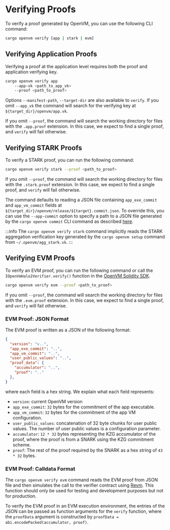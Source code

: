 # Verifying Proofs

To verify a proof generated by OpenVM, you can use the following CLI command:

```bash
cargo openvm verify [app | stark | evm]
```

## Verifying Application Proofs

Verifying a proof at the application level requires both the proof and application verifying key.

```bash
cargo openvm verify app
    --app-vk <path_to_app_vk>
    --proof <path_to_proof>
```

Options `--manifest-path`, `--target-dir` are also available to `verify`. If you omit `--app_vk` the command will search for the verifying key at `${target_dir}/openvm/app.vk`.

If you omit `--proof`, the command will search the working directory for files with the `.app.proof` extension. In this 
case, we expect to find a single proof, and `verify` will fail otherwise.

## Verifying STARK Proofs

To verify a STARK proof, you can run the following command:

```bash
cargo openvm verify stark --proof <path_to_proof>
```

If you omit `--proof`, the command will search the working directory for files with the `.stark.proof` extension. In this 
case, we expect to find a single proof, and `verify` will fail otherwise.

The command defaults to reading a JSON file containing `app_exe_commit` and `app_vm_commit` fields at 
`${target_dir}/openvm/release/${target}.commit.json`. To override this, you can use the `--app-commit` option
to specify a path to a JSON file generated by the `cargo openvm commit`
CLI command as described [here](book/writing-apps/compiling-a-program#generating-commitments-for-guest-programs). 

:::info
The `cargo openvm verify stark` command implicitly reads the STARK aggregation verification key generated by the `cargo openvm setup` command
from `~/.openvm/agg_stark.vk`. 
:::

## Verifying EVM Proofs

To verify an EVM proof, you can run the following command or call the `IOpenVmHalo2Verifier.verify()` function in the [OpenVM Solidity SDK](/book/writing-apps/solidity-sdk).

```bash
cargo openvm verify evm --proof <path_to_proof>
```

If you omit `--proof`, the command will search the working directory for files with the `.evm.proof` extension. In this 
case, we expect to find a single proof, and `verify` will fail otherwise.

### EVM Proof: JSON Format

The EVM proof is written as a JSON of the following format:

```json [[...].evm.proof]
{
  "version": "v..",
  "app_exe_commit": "..",
  "app_vm_commit": "..",
  "user_public_values": "..",
  "proof_data": {
    "accumulator": "..",
    "proof": ".."
  },
}
```

where each field is a hex string. We explain what each field represents:

- `version`: current OpenVM version
- `app_exe_commit`: `32` bytes for the commitment of the app executable.
- `app_vm_commit`: `32` bytes for the commitment of the app VM configuration.
- `user_public_values`: concatenation of 32 byte chunks for user public values. The number of user public values is a configuration parameter.
- `accumulator`: `12 * 32` bytes representing the KZG accumulator of the proof, where the proof is from a SNARK using the KZG commitment scheme.
- `proof`: The rest of the proof required by the SNARK as a hex string of `43 * 32` bytes.

### EVM Proof: Calldata Format

The `cargo openvm verify evm` command reads the EVM proof from JSON file and then simulates the call to the verifier contract using [Revm](https://github.com/bluealloy/revm/tree/main). This function should only be used for testing and development purposes but not for production.

To verify the EVM proof in an EVM execution environment, the entries of the JSON can be passed as function arguments for the `verify` function, where the `proofData` argument is constructed by `proofData = abi.encodePacked(accumulator, proof)`.
